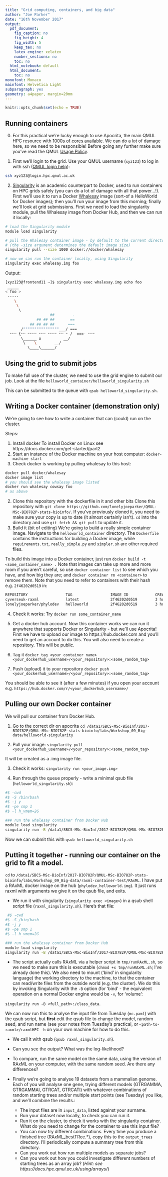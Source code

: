 ```yaml
---
title: "Grid computing, containers, and big data"
author: "Joe Parker"
date: "16th November 2017"
output:
  pdf_document:
    fig_caption: no
    fig_height: 4
    fig_width: 5
    keep_tex: no
    latex_engine: xelatex
    number_sections: no
    toc: no
  html_notebook: default
  html_document:
    toc: no
monofont: Monaco
mainfont: Helvetica Light
subparagraph: yes
geometry: a4paper, margin=20mm
---
```


```r
knitr::opts_chunk$set(echo = TRUE)
```


## Running containers

0. For this practical we're lucky enough to use Apocrita, the main QMUL HPC resource with [1000s of cores available](https://docs.hpc.qmul.ac.uk/nodes/). We can do a *lot* of damage here, so we need to be responsible! Before going any further make sure you've read the QMUL [Usage Policy](https://docs.hpc.qmul.ac.uk/intro/usage_policy/).

1. First we'll login to the grid. Use your QMUL username (`xyz123`) to log in with ssh ([QMUL login help](https://docs.hpc.qmul.ac.uk/intro/login/)):

```bash
ssh xyz123@login.hpc.qmul.ac.uk
```

2. [Singularity](http://singularity.lbl.gov/) is an academic counterpart to Docker, used to run containers on HPC grids safely (you can do a lot of damage with all that power...!).  First we'll use it to run a Docker [Whalesay](https://hub.docker.com/r/docker/whalesay/) image (sort-of a HelloWorld for Docker images); then you'll run your image from this morning; finally we'll look at grid submissions. First we need to load the singularity module, pull the Whalesay image from Docker Hub, and then we can run it locally:

```bash
# load the Singularity module
module load singularity

# pull the Whalesay container image - by default to the current directory. 
# (the -size argument determines the default image size)
singularity pull --size 1000 docker://docker/whalesay

# now we can run the container locally, using Singularity
singularity exec whalesay.img foo
```

Output:

```bash
[xyz123@frontend11 ~]$ singularity exec whalesay.img echo foo
 _____ 
< foo >
 ----- 
    \
     \
      \     
                    ##        .            
              ## ## ##       ==            
           ## ## ## ##      ===            
       /""""""""""""""""___/ ===        
  ~~~ {~~ ~~~~ ~~~ ~~~~ ~~ ~ /  ===- ~~~   
       \______ o          __/            
        \    \        __/             
          \____\______/ 
```

## Using the grid to submit jobs

To make full use of the cluster, we need to use the grid engine to submit our job. Look at the file `helloworld_container/helloworld_singularity.sh`

This can be submitted to the queue with `qsub helloworld_singularity.sh`.

## Writing a Docker container (demonstration only)

We're going to see how to write a container that can (could) run on the cluster. 

Steps:

 1. Install docker
 To install Docker on Linux see https://docs.docker.com/get-started/part2
 1. Start an instance of the Docker machine on your host computer: `docker-machine start`
 2. Check docker is working by pulling whalesay to this host:

```bash
docker pull docker/whalesay
docker image list
# you should see the whalesay image listed
docker run whalesay cowsay foo
# as above
```

 2. Clone this repository with the dockerfile in it and other bits
 Clone this repository with `git clone https://github.com/lonelyjoeparker/QMUL-MSc-BIO782P-stats-bioinfo/`. 
 If you've previously cloned it, you need to make sure your copy is up to date (it almost certainly isn't). `cd` into the directory and use `git fetch && git pull` to update it. 
 3. Build it (bit of editing)
 We're going to build a really simple container image. Navigate to the `helloworld_container` directory. The `Dockerfile` contains the instructions for building a Docker image, while `requirements.txt`, `really_simple.py` and `simpler.sh` are other required files.
 
 To build this image into a Docker container, just run `docker build -t <some_container_name> .` Note that images can take up more and more room if you aren't careful, so use `docker container list` to see which you have, and how big they are; and `docker container rm <container>` to remove them. Note that you need to refer to containers with their hash e.g. `2f46202d0519` in:

```bash
REPOSITORY                 TAG                 IMAGE ID            CREATED             SIZE
cyverseuk-raxml            latest              2f46202d0519        3 hours ago         369MB
lonelyjoeparker/phylodev   helloworld          2f46202d0519        3 hours ago         369MB
```
 
 4. Check it works: Try `docker run some_container_name`
 
 5. Get a docker hub account. Now this container works we can run it anywhere that supports Docker or Singularity - but we'll use Apocrita! First we have to upload our image to https://hub.docker.com and you'll need to get an account to do this. You will also need to create a repository. This will be public.
 
 6. Tag it
 `docker tag <your container name> <your_dockerhub_username>/<your_repository>:<some_random_tag>`

 7. Push (upload) it to your repository
`docker push <your_dockerhub_username>/<your_repository>:<some_random_tag>`
 
 You should be able to see it (after a few minutes) if you open your account e.g. `https://hub.docker.com/r/<your_dockerhub_username>/`

## Pulling our own Docker container

We will pull our container from Docker Hub.

 1. Go to the correct dir on apocrita `cd /data1/SBCS-MSc-BioInf/2017-BIO782P/QMUL-MSc-BIO782P-stats-bioinfo/labs/Workshop_09_Big-data/helloworld-singularity`
 
 2. Pull your image: `singularity pull <your_dockerhub_username>/<your_repository>:<some_random_tag>`
 
 It will be created as a <your_image>.img image file.
 
 3. Check it works: `singularity run <your_image.img>`
 
 4. Run through the queue properly - write a minimal qsub file (`helloworld_singularity.sh`):
 
```bash
#$ -cwd
#$ -S /bin/bash
#$ -j y
#$ -pe smp 1
#$ -l h_vmem=2G

### run the whalesay container from Docker Hub
module load singularity
singularity run -B /data1/SBCS-MSc-BioInf/2017-BIO782P/QMUL-MSc-BIO782P-stats-bioinfo/labs/Workshop_09_Big-data/helloworld_container:/data phylodev-helloworld.img  oooo
```

Now we can submit this with `qsub helloworld_singularity.sh` 

## Putting it together - running our container on the grid to fit a model.

`cd` to `/data1/SBCS-MSc-BioInf/2017-BIO782P/QMUL-MSc-BIO782P-stats-bioinfo/labs/Workshop_09_Big-data/raxml-container-test/RAxML`. I have put a RAxML docker image on the hub (`phylodev_helloworld.img`). It just runs raxml with arguments we give it on the qsub file, and exits.

 * We run it with singularity (`singularity exec <image>`) in a qsub shell script file (`raxml_singularity.sh`). Here's that file:
 
```bash
 #$ -cwd
#$ -S /bin/bash
#$ -j y
#$ -pe smp 1
#$ -l h_vmem=2G

### run the whalesay container from Docker Hub
module load singularity
singularity run -B /data1/SBCS-MSc-BioInf/2017-BIO782P/QMUL-MSc-BIO782P-stats-bioinfo/labs/Workshop_09_Big-data/raxml-container-test/RAxML:/tmp phylodev-helloworld.img -s demo_data/mc.paml -m GTRGAMMAI -p 122 -n agave_01  
```
 
 * The script actually calls RAxML via a helper script in `tmp/runRAxML.sh`, so we need to make sure this is executable (`chmod +x tmp/runRAxML.sh`; I've already done this). We also need to mount ('bind' in singularity language) the working directory to the machine, to that the container can read/write files from the outside world (e.g. the cluster). We do this by invoking Singularity with the `-B` option (for 'bind' - the equivalent operation on a normal Docker engine would be `-v`, for 'volume':
 
`singularity run -B <full_path>:/class_data`. 
 
We can now run this to analyse the input file from Tuesday (`mc.paml`) with the qsub script, but **first** edit the qsub file to change the model, random seed, and run name (see your notes from Tuesday's practical, or `<path-to-raxml>/raxmlHPC -h` on your own machine for how to do this.
 
 * We call it with qsub (`qsub raxml_singularity.sh`). 
 
 * Can you see the output? What was the log-likelihood?
 
 * To compare, run the same model on the same data, using the version of RAxML on your computer, with the same random seed. Are there any differences?
 
 * Finally we're going to analyse 19 datasets from a mammalian genome. Each of you will analyse one gene, trying different models (GTRGAMMA, GTRGAMMAI, GTRCAT, GTRCATI) with whatever combinations of random starting trees and/or multiple start points (see Tuesday) you like, and we'll combine the results.:
     - The input files are in `input_data`, listed against your surname.
     - Run your dataset now locally, to check you can run it.
     - Run it on the cluster, to check it works with the singularity container. What do you need to change for the container to use this input file?
     - You can now try different combinations. Every time you produce a finished tree (RAxML_bestTRee.*), copy this to the `output_trees` directory. I'll periodically compute a summary tree from this directory.
     - Can you work out how run multiple models as separate jobs?
     - Can you work out how you could investigate different numbers of starting trees as an array job? (*Hint: see https://docs.hpc.qmul.ac.uk/using/arrays/*)
 